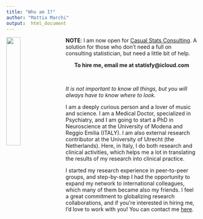 ```yaml
---
title: "Who am I?"
author: "Mattia Marchi"
output:  html_document
---
```


<img src="images/Me1.jpg" style="width:27%; margin-right: 20px" align="left">

**NOTE**: I am now open for [Casual Stats Consulting](index.html). A solution for those who don't need a full on consulting statistician, but need a little bit of help.

<center>
**To hire me, email me at statisfy@icloud.com**
</center>

</br>

*It is not important to know all things, but you will always have to know where to look.*

I am a deeply curious person and a lover of music and science. I am a Medical Doctor, specialized in Psychiatry, and I am going to start a PhD in Neuroscience at the University of Modena and Reggio Emilia (ITALY). I am also external research contributor at the University of Utrecht (the Netherlands). Here, in Italy, I do both research and clinical activities, which helps me a lot in translating the results of my research into clinical practice.

I started my research experience in peer-to-peer groups, and step-by-step I had the opportunity to expand my network to international colleagues, which many of them became also my friends.
I feel a great commitment to globalizing research collaborations, and if you're interested in hiring me, I'd love to work with you! You can contact me [here](contact.html).
